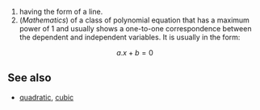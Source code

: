 #having the form of a line.
#(''Mathematics'') of a class of polynomial equation that has a maximum power of 1 and usually shows a one-to-one correspondence between the dependent and independent variables.  It is usually in the form:

:<math> a.x + b = 0 </math>

==See also==
*[[quadratic]], [[cubic]]